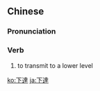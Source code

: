 {{also|下达}}
==Chinese==
{{zh-forms|s=下达}}

===Pronunciation===
{{zh-pron
|m=xiàdá
|c=haa6 daat6
|mn=qz:hǎ-ta̍t/tw,xm:hā-ta̍t/zz:hēe-ta̍t
|cat=v
}}

===Verb===
{{zh-verb}}

# to transmit to a lower level

{{zh-cat|Advanced}}

[[ko:下達]]
[[ja:下達]]